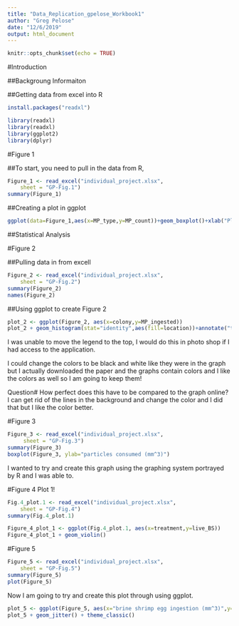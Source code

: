```yaml
---
title: "Data_Replication_gpelose_Workbook1"
author: "Greg Pelose"
date: "12/6/2019"
output: html_document
---
```


```r
knitr::opts_chunk$set(echo = TRUE)
```
#Introduction

##Backgroung Informaiton
  

##Getting data from excel into R
```r
install.packages("readxl")
```
```r
library(readxl)
library(readxl)
library(ggplot2)
library(dplyr)
```


#Figure 1

##To start, you need to pull in the data from R, 

```r
Figure_1 <- read_excel("individual_project.xlsx", 
    sheet = "GP-Fig.1")
summary(Figure_1)
```

##Creating a plot in ggplot

```r
ggplot(data=Figure_1,aes(x=MP_type,y=MP_count))+geom_boxplot()+xlab("Plastic Type")+ylab("no. plastics per polyp")+scale_y_continuous(lim=c(0,100),breaks=c(0,20,40,60,80,100))+theme_classic()+annotate("text", x = "Beads", y = 30, label = "A")+annotate("text", x = "Fibers", y = 92, label = "B")+annotate("text", x = "Misc", y = 22, label = "A")+theme(axis.text.x = element_text(angle = 45, hjust = 1))
```

##Statistical Analysis



#Figure 2

##Pulling data in from excell 
```r
Figure_2 <- read_excel("individual_project.xlsx", 
    sheet = "GP-Fig.2")
summary(Figure_2)
names(Figure_2)
```

##Using ggplot to create Figure 2


```r
plot_2 <- ggplot(Figure_2, aes(x=colony,y=MP_ingested))
plot_2 + geom_histogram(stat="identity",aes(fill=location))+annotate("text", x = 1, y = 100, label = "57.5%")+annotate("text", x = 2, y = 135, label = "74.7%")+annotate("text", x = 3, y = 19, label = "88.6%")+scale_y_continuous(lim=c(0,250),breaks=c(0,50,100,150,200,250))
```

I was unable to move the legend to the top, I would do this in photo shop if I had access to the application.  

I could change the colors to be black and white like they were in the graph but I actually downloaded the paper and the graphs contain colors and I like the colors as well so I am going to keep them!

Question#
How perfect does this have to be compared to the graph online? I can get rid of the lines in the background and change the color and I did that but I like the color better. 

#Figure 3

```r
Figure_3 <- read_excel("individual_project.xlsx", 
     sheet = "GP-Fig.3")
summary(Figure_3)
boxplot(Figure_3, ylab="particles consumed (mm^3)")
```
I wanted to try and create this graph using the graphing system portrayed by R and I was able to. 


#Figure 4 Plot 1!

```r
Fig.4_plot.1 <- read_excel("individual_project.xlsx", 
    sheet = "GP-Fig.4")
summary(Fig.4_plot.1)
```

```r
Figure_4_plot_1 <- ggplot(Fig.4_plot.1, aes(x=treatment,y=live_BS))
Figure_4_plot_1 + geom_violin()
```






#Figure 5

```r
Figure_5 <- read_excel("individual_project.xlsx", 
    sheet = "GP-Fig.5")
summary(Figure_5)
plot(Figure_5)
```

Now I am going to try and create this plot through using ggplot.

```r
plot_5 <- ggplot(Figure_5, aes(x="brine shrimp egg ingestion (mm^3)",y="Microplastic Ingestion (mm^3)"))
plot_5 + geom_jitter() + theme_classic()
```

